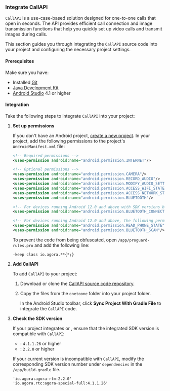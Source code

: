 <PlatformWrapper platform="android">

### Integrate CallAPI

<Vg k="Agora" /> `CallAPI` is a use-case-based solution designed for one-to-one calls that open in seconds. The API provides efficient call connection and image transmission functions that help you quickly set up video calls and transmit images during calls.

This section guides you through integrating the `CallAPI` source code into your project and configuring the necessary project settings.

#### Prerequisites

Make sure you have:

- Installed [Git](https://git-scm.com/downloads)
- [Java Development Kit](https://www.oracle.com/java/technologies/javase-downloads.html)
- [Android Studio](https://developer.android.com/studio/) 4.1 or higher

#### Integration

Take the following steps to integrate `CallAPI` into your project:

1. **Set up permissions**

    If you don't have an Android project, [create a new project](https://developer.android.com/studio/projects/create-project). In your project, add the following permissions to the project's `AndroidManifest.xml` file:

    ```xml
    <!-- Required permissions -->
    <uses-permission android:name="android.permission.INTERNET"/>

    <!-- Optional permissions -->
    <uses-permission android:name="android.permission.CAMERA"/>
    <uses-permission android:name="android.permission.RECORD_AUDIO"/>
    <uses-permission android:name="android.permission.MODIFY_AUDIO_SETTINGS"/>
    <uses-permission android:name="android.permission.ACCESS_WIFI_STATE"/>
    <uses-permission android:name="android.permission.ACCESS_NETWORK_STATE"/>
    <uses-permission android:name="android.permission.BLUETOOTH"/>

    <!-- For devices running Android 12.0 and above with SDK versions below v4.1.0, the following permission is also required -->
    <uses-permission android:name="android.permission.BLUETOOTH_CONNECT"/>

    <!-- For devices running Android 12.0 and above, the following permissions are also required -->
    <uses-permission android:name="android.permission.READ_PHONE_STATE"/>
    <uses-permission android:name="android.permission.BLUETOOTH_SCAN"/>
    ```

    To prevent the code from being obfuscated, open `/app/proguard-rules.pro` and add the following line:

    ```
    -keep class io.agora.**{*;}
    ```

1. **Add CallAPI**

    To add `CallAPI` to your project:

    1. Download or clone the [CallAPI source code repository](https://github.com/AgoraIO-Community/CallAPI/tree/main/Android/lib_callapi/src/main/java/io/agora/onetoone).

    1. Copy the files from the `onetoone` folder into your project folder.

        In the Android Studio toolbar, click **Sync Project With Gradle File** to integrate the `CallAPI` code.

1. **Check the SDK version** 

    If your project integrates <Vg k="COMPANY" /> <Vg k="VSDK" /> or <Vg k="MESS_SDK" />, ensure that the integrated SDK version is compatible with `CallAPI`:

    - <Vg k="VSDK" />: `4.1.1.26` or higher
    - <Vg k="MESS_SDK" />: `2.2.0` or higher
    
    If your current version is incompatible with `CallAPI`, modify the corresponding SDK version number under `dependencies` in the `/app/build.gradle` file.

    ```
    'io.agora:agora-rtm:2.2.0'
    'io.agora.rtc:agora-special-full:4.1.1.26'
    ```

</PlatformWrapper>